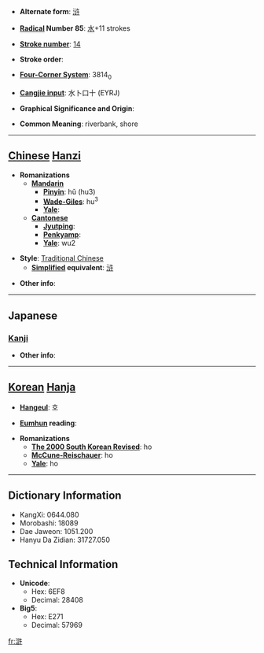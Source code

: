 * '''Alternate form''': [[浒]]

* '''[[Wiktionary:Chinese radical index| Radical]] Number 85''': [[Wiktionary:Chinese radical index 水|水]]+11 strokes

* '''[[Wiktionary:Chinese total strokes index|Stroke number]]''': [[Wiktionary:Chinese total strokes index 14|14]]

* '''Stroke order''': 

* '''[[Wiktionary:Chinese four corner index|Four-Corner System]]''': 3814<sub>0</sub>

* '''[[Wiktionary:Chinese Cangjie index|Cangjie input]]''': 水卜口十 (EYRJ)

* '''Graphical Significance and Origin''': 

* '''Common Meaning''': riverbank, shore

----

== [[Chinese]] [[Hanzi]] ==

* '''Romanizations'''
** '''[[Mandarin]]'''
*** '''[[Pinyin]]''': hǔ (hu3)
*** '''[[Wade-Giles]]''': hu<sup>3</sup>
*** '''[[Yale]]''': 
** '''[[Cantonese]]'''
*** '''[[Jyutping]]''':
*** '''[[Penkyamp]]''': 
*** '''[[Yale]]''': wu2

* '''Style''': [[Traditional Chinese]] 
** '''[[Simplified Chinese|Simplified]] equivalent''': [[浒]]

* '''Other info''': 

----

==Japanese==
===[[Kanji]]===
{{kanji|on readings=[[こ]] (ko)|kun readings=[[ほとり]] (hotori)}}

* '''Other info''':  

----

== [[Korean]] [[Hanja]] ==

* '''[[Hangeul]]''': 호

* '''[[Eumhun]] reading''': 

* '''Romanizations'''
** '''[[The 2000 South Korean Revised Romanization|The 2000 South Korean Revised]]''': ho
** '''[[McCune-Reischauer]]''': ho
** '''[[Yale]]''': ho

----

== Dictionary Information ==

* KangXi: 0644.080
* Morobashi: 18089
* Dae Jaweon: 1051.200
* Hanyu Da Zidian: 31727.050

== Technical Information ==

* '''Unicode''':
** Hex: 6EF8
** Decimal: 28408
* '''Big5''':
** Hex: E271
** Decimal: 57969

[[fr:滸]]